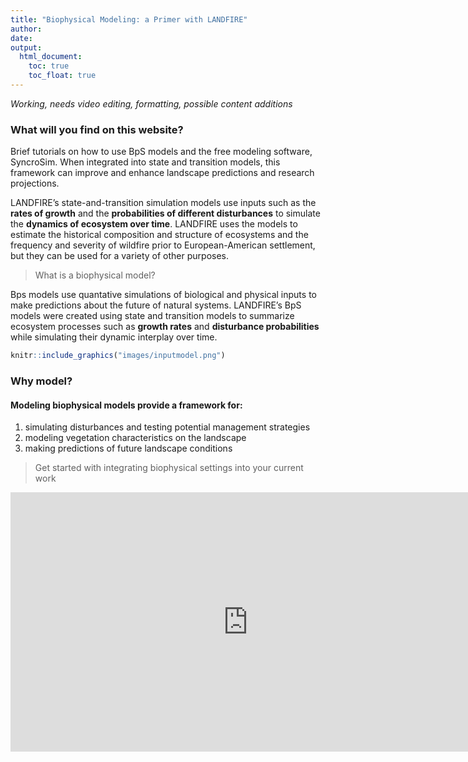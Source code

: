 ---
title: "Biophysical Modeling: a Primer with LANDFIRE"
author:
date: 
output:
  html_document:
    toc: true
    toc_float: true
---
*Working, needs video editing, formatting, possible content additions*

### What will you find on this website?

Brief tutorials on how to use BpS models and the free modeling software, SyncroSim. When integrated into state and transition models, this framework can improve and enhance landscape predictions and research projections.  

LANDFIRE’s state-and-transition simulation models use inputs such as the **rates of growth** and the **probabilities of different disturbances** to simulate the **dynamics of ecosystem over time**. LANDFIRE uses the models to estimate the historical composition and structure of ecosystems and the frequency and severity of wildfire prior to European-American settlement, but they can be used for a variety of other purposes.

>What is a biophysical model?

Bps models use quantative simulations of biological and physical inputs to make predictions about the future of natural systems. LANDFIRE's BpS models were created using state and transition models to summarize ecosystem processes such as **growth rates** and **disturbance probabilities** while simulating their dynamic interplay over time. 

```{r, echo=FALSE, out.width= "75%"} 
knitr::include_graphics("images/inputmodel.png")

```

### Why model?  
#### Modeling biophysical models provide a framework for:  

1. simulating disturbances and testing potential management strategies  
2. modeling vegetation characteristics on the landscape  
3. making predictions of future landscape conditions
<br>

>Get started with integrating biophysical settings into your current work
<br>

<iframe width="760" height="415" src="https://www.youtube.com/embed/8GLboPfOIJ4" frameborder="0" allow="accelerometer; autoplay; encrypted-media; gyroscope; picture-in-picture" allowfullscreen></iframe>


